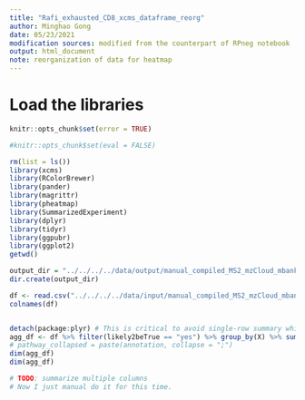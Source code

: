 ```yaml
---
title: "Rafi_exhausted_CD8_xcms_dataframe_reorg"
author: Minghao Gong
date: 05/23/2021 
modification sources: modified from the counterpart of RPneg notebook
output: html_document
note: reorganization of data for heatmap
---
```



# Load the libraries

```r
knitr::opts_chunk$set(error = TRUE)

#knitr::opts_chunk$set(eval = FALSE)
```

```r
rm(list = ls())
library(xcms)
library(RColorBrewer)
library(pander)
library(magrittr)
library(pheatmap)
library(SummarizedExperiment)
library(dplyr)
library(tidyr)
library(ggpubr)
library(ggplot2)
getwd()
```


```r
output_dir = "../../../../data/output/manual_compiled_MS2_mzCloud_mbank_hmdb_res"
dir.create(output_dir)
```

```r
df <- read.csv("../../../../data/input/manual_compiled_MS2_mzCloud_mbank_hmdb_res/tables/HILICpos_manual_input_mzCloud_mbank_hmdb_matched_spectra_in_Rafi_Sign_list.csv")
colnames(df)
```

```r

```


```r
detach(package:plyr) # This is critical to avoid single-row summary which is used in plyr
agg_df <- df %>% filter(likely2beTrue == "yes") %>% group_by(X) %>% summarize_all(paste(annotation, collapse = ";"))  
# pathway_collapsed = paste(annotation, collapse = ";")
dim(agg_df)
dim(agg_df)
```
```r
# TODO: summarize multiple columns
# Now I just manual do it for this time.
```


